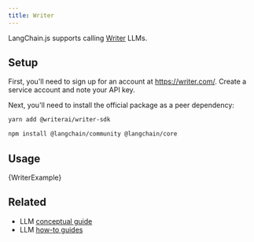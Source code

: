 ```yaml
---
title: Writer
---
```


LangChain.js supports calling [Writer](https://writer.com/) LLMs.

## Setup

First, you'll need to sign up for an account at https://writer.com/. Create a service account and note your API key.

Next, you'll need to install the official package as a peer dependency:

```bash npm2yarn
yarn add @writerai/writer-sdk
```

<IntegrationInstallTooltip></IntegrationInstallTooltip>

```bash npm2yarn
npm install @langchain/community @langchain/core
```

## Usage


<CodeBlock language="typescript">{WriterExample}</CodeBlock>

## Related

- LLM [conceptual guide](/oss/python/concepts/text_llms)
- LLM [how-to guides](/oss/python/how-to/#llms)
